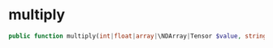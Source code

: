 # multiply

```php
public function multiply(int|float|array|\NDArray|Tensor $value, string $name = ''): Tensor
```